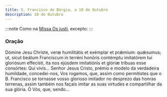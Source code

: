 ```yaml
---
title: S. Francisco de Bórgia, a 10 de Outubro
description: 10 de Outubro
---
```


:::note
Como na [Missa Os justi](/missal/comum/16abades), excepto:
:::

### Oração

<div class="side-by-side not-content">
  <span>
    Dómine Jesu Christe, veræ humilitátis et exémplar et prǽmium: quǽsumus; ut, sicut beátum
    Francíscum in terréni honóris contémptu imitatórem tui gloriósum effecísti, ita nos ejúsdem
    imitatiónis et glóriæ tríbuas esse consórtes: Qui vivis...
  </span>
  <span>
    Senhor Jesus Cristo, prémio e modelo da verdadeira humildade, concedei-nos, Vos rogamos, que,
    assim como permitistes que o B. Francisco se tornasse vosso glorioso imitador no desprezo das
    honras terrenas, assim também nos façais imitar as suas virtudes e compartilhar da sua glória. Ó
    Vós, que, sendo...
  </span>
</div>
